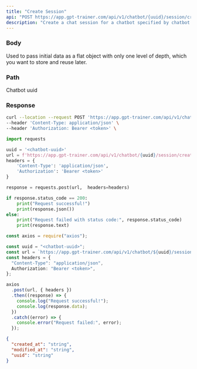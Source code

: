 ```yaml
---
title: "Create Session"
api: "POST https://app.gpt-trainer.com/api/v1/chatbot/{uuid}/session/create"
description: "Create a chat session for a chatbot specified by chatbot uuid"
---
```


### Body

<ParamField body="initial_variables" type="object">
  Used to pass initial data as a flat object with only one level of depth, which
  you want to store and reuse later.
</ParamField>

### Path

<ParamField path="uuid" type="string" required>
  Chatbot uuid
</ParamField>

### Response

<ResponseField name="created_at" type="string" required />
<ResponseField name="modified_at" type="string" required />
<ResponseField name="uuid" type="string" required />
<ResponseField name="initial_variables" type="object" />

<RequestExample>

```bash Curl
curl --location --request POST 'https://app.gpt-trainer.com/api/v1/chatbot/{uuid}/session/create' \
--header 'Content-Type: application/json' \
--header 'Authorization: Bearer <token>' \
```

```py Python
import requests

uuid = '<chatbot-uuid>'
url = f'https://app.gpt-trainer.com/api/v1/chatbot/{uuid}/session/create'
headers = {
    'Content-Type': 'application/json',
    'Authorization': 'Bearer <token>'
}

response = requests.post(url,  headers=headers)

if response.status_code == 200:
    print("Request successful!")
    print(response.json())
else:
    print("Request failed with status code:", response.status_code)
    print(response.text)
```

```ts JavaScript
const axios = require("axios");

const uuid = "<chatbot-uuid>";
const url = `https://app.gpt-trainer.com/api/v1/chatbot/${uuid}/session/create`;
const headers = {
  "Content-Type": "application/json",
  Authorization: "Bearer <token>",
};

axios
  .post(url, { headers })
  .then((response) => {
    console.log("Request successful!");
    console.log(response.data);
  })
  .catch((error) => {
    console.error("Request failed:", error);
  });
```

</RequestExample>

<ResponseExample>

```json Response
{
  "created_at": "string",
  "modified_at": "string",
  "uuid": "string"
}
```

</ResponseExample>

